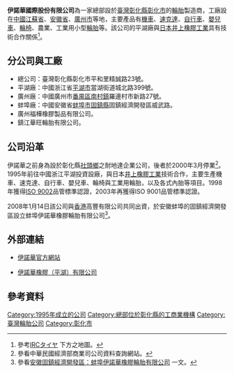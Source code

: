 {{Infobox Company 
| company_name = 伊諾華國際股份有限公司
| company_name_en = Innova Rubber Co., Ltd.
| company_logo = [[File:Innova-Tire-Logo.gif|center]]
| company_type = [[私人公司|私人公司]]、[[股份有限公司|未上市公司]]
| market_information =
| foundation = 1995年7月27日
| location = [[臺灣|臺灣]][[彰化縣|彰化縣]][[彰化市|彰化市]]平和里精誠路23號
| zip_code = 50067
| telephone_no = +886-4-7521037
| key_people = [[董事長|董事長]]：許振林<br />總經理：謝錫明
| industry = 輪胎製造業
| products = [[輪胎|輪胎]]
| capital = [[新臺幣|新臺幣]]32,740,000元（2010年7月1日）
| company_slogan = 
| revenue = 
| operating_income = 
| net_income = 
| num_employees =
| parent = 
| subsid = 
| homepage = http://www.innovatires.com/
| footnotes = 
}}

'''伊諾華國際股份有限公司'''為一家總部設於[[臺灣|臺灣]][[彰化縣|彰化縣]][[彰化市|彰化市]]的[[輪胎|輪胎]]製造商，工廠設在[[中國|中國]][[江蘇省|江蘇省]]、[[安徽省|安徽省]]、[[廣州市|廣州市]]等地，主要產品有[[機車|機車]]、[[速克達|速克達]]、[[自行車|自行車]]、[[嬰兒車|嬰兒車]]、[[輪椅|輪椅]]、農業、工業用小型[[輪胎|輪胎]]等。該公司的平湖廠與[[日本|日本]][[井上橡膠工業|井上橡膠工業]]具有技術合作關係<ref>參考{{ja}}[http://www.irc-tire.com/bc/index.html IRCタイヤ] {{Wayback|url=http://www.irc-tire.com/bc/index.html |date=20200117074541 }}下方之地圖。</ref>。

== 分公司與工廠 ==
* 總公司：臺灣彰化縣彰化市平和里精誠路23號。
* 平湖廠：中國浙江省[[平湖市|平湖市]]當湖街道城北路399號。
* 廣州廠：中國廣州市[[番禺區|番禺區]][[南村鎮|南村鎮]]羅邊村市新路27號。
* 蚌埠廠：中國安徽省[[蚌埠市|蚌埠市]][[固鎮縣|固鎮縣]]固鎮經濟開發區威武路。
* 廣州福樺橡膠製品有限公司。
* 鎮江華旺輪胎有限公司。

== 公司沿革 ==
伊諾華之前身為設於彰化縣[[社頭鄉|社頭鄉]]之耐地達企業公司，後者於2000年3月停業<ref>參看中華民國經濟部商業司公司資料查詢網站。</ref>。1995年前往中國浙江平湖投資設廠，與日本[[井上橡膠工業|井上橡膠工業]]技術合作，主要生產機車、速克達、自行車、嬰兒車、輪椅與工業用輪胎，以及各式內胎等項目。1998年獲得[[ISO_9000|ISO 9002]]品管標準認證，2003年再獲得ISO 9001品管標準認證。

2008年1月14日該公司與[[香港|香港]]高豐有限公司共同出資，於安徽蚌埠的固鎮經濟開發區設立蚌埠伊諾華橡膠輪胎有限公司<ref>參看[http://www.gzjjkfq.gov.cn/DocHtml/1577/2009/12/18/138902069610.html 安徽固鎮經濟開發區：蚌埠伊諾華橡膠輪胎有限公司] {{webarchive|url=https://web.archive.org/web/20130609045813/http://www.gzjjkfq.gov.cn/DocHtml/1577/2009/12/18/138902069610.html |date=2013-06-09 }}一文。</ref>。

== 外部連結 ==
* {{en}}[http://www.innovatires.com/ 伊諾華官方網站] {{Wayback|url=http://www.innovatires.com/ |date=20201125085316 }}
* [https://web.archive.org/web/20110809042900/http://www.innovatires.net.cn/ 伊諾華橡膠（平湖）有限公司]

== 參考資料 ==
{{Reflist}}

[[Category:1995年成立的公司|Category:1995年成立的公司]]
[[Category:總部位於彰化縣的工商業機構|Category:總部位於彰化縣的工商業機構]]
[[Category:臺灣輪胎公司|Category:臺灣輪胎公司]]
[[Category:彰化市|Category:彰化市]]